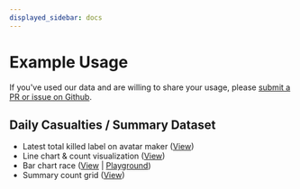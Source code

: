 ```yaml
---
displayed_sidebar: docs
---
```


# Example Usage

If you've used our data and are willing to share your usage, please [submit a PR or issue on Github](https://github.com/TechForPalestine/palestine-datasets).

## Daily Casualties / Summary Dataset

- Latest total killed label on avatar maker ([View](https://ppm.techforpalestine.org/))
- Line chart & count visualization ([View](https://genocide.club/talbroda))
- Bar chart race ([View](https://hatemhosny.github.io/conflict-casualties/) | [Playground](https://livecodes.io/?x=id/5vjcrw2xdj8))
- Summary count grid ([View](https://gazanumbers.jariyah.app/))
